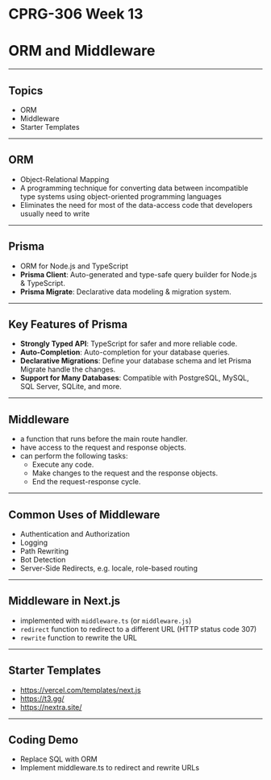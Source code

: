 # CPRG-306 Week 13

# ORM and Middleware

---

## Topics

- ORM
- Middleware
- Starter Templates

---

## ORM

- Object-Relational Mapping
- A programming technique for converting data between incompatible type systems using object-oriented programming languages
- Eliminates the need for most of the data-access code that developers usually need to write

---

## Prisma

- ORM for Node.js and TypeScript
- **Prisma Client**: Auto-generated and type-safe query builder for Node.js & TypeScript.
- **Prisma Migrate**: Declarative data modeling & migration system.

---

## Key Features of Prisma

- **Strongly Typed API**: TypeScript for safer and more reliable code.
- **Auto-Completion**: Auto-completion for your database queries.
- **Declarative Migrations**: Define your database schema and let Prisma Migrate handle the changes.
- **Support for Many Databases**: Compatible with PostgreSQL, MySQL, SQL Server, SQLite, and more.

---

## Middleware

- a function that runs before the main route handler.
- have access to the request and response objects.
- can perform the following tasks:
  - Execute any code.
  - Make changes to the request and the response objects.
  - End the request-response cycle.

---

## Common Uses of Middleware

- Authentication and Authorization
- Logging
- Path Rewriting
- Bot Detection
- Server-Side Redirects, e.g. locale, role-based routing

---

## Middleware in Next.js

- implemented with `middleware.ts` (or `middleware.js`)
- `redirect` function to redirect to a different URL (HTTP status code 307)
- `rewrite` function to rewrite the URL

---

## Starter Templates

- https://vercel.com/templates/next.js
- https://t3.gg/
- https://nextra.site/

---

## Coding Demo

- Replace SQL with ORM
- Implement middleware.ts to redirect and rewrite URLs
